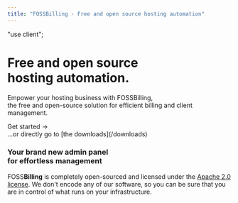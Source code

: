 ```yaml
---
title: "FOSSBilling - Free and open source hosting automation"
---
```


"use client";

<div className="home-content">
  <div className="content-container">
    <h1 className="headline">Free and open source <br className='sm:block hidden'/>hosting automation.</h1>
    <p className="subtitle">Empower your hosting business with FOSSBilling, <br className='sm:block hidden'/>the free and open-source solution for efficient billing and client management.</p>
    <p className="subtitle"><Link href="/docs">Get started →</Link><br className="show-on-mobile"/><span className="text-sm">...or directly go to [the downloads](/downloads)</span></p>
  </div>

  <div className="features-container">
    <div className="content-container">
      <Features>
        <Feature large centered id="admin-card">
          <h3>Your brand new admin panel <br className="show-on-mobile"/>for effortless management</h3>
        </Feature>
        <Feature centered id="os-card" style={{
            display: 'flex',
            flexDirection: 'column',
            alignItems: 'center',
            justifyContent: 'center',
            paddingTop: '5rem',
            paddingBottom: '5rem',
        }}>
          <FAIcon icon="faGithub" size="8x" />
          <p>FOSS<strong>Billing</strong> is completely open-sourced and licensed under the <a href="https://github.com/FOSSBilling/FOSSBilling/blob/main/LICENSE">Apache 2.0 license</a>. We don't encode any of our software, so you can be sure that you are in control of what runs on your infrastructure.</p>
        </Feature>
      </Features>
    </div>
  </div>
</div>